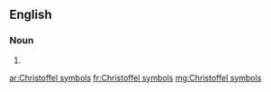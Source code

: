 ==English==

===Noun===
{{head|en|noun plural form}}

# {{plural of|Christoffel symbol|lang=en}}

[[ar:Christoffel symbols]]
[[fr:Christoffel symbols]]
[[mg:Christoffel symbols]]